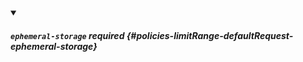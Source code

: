 


<details className="config-field" data-expandable="true" open>
<summary>

##### `ephemeral-storage` <span className="config-field-required" data-required="false">required</span> <span className="config-field-type"></span> <span className="config-field-default"></span> <span className="config-field-enum"></span> {#policies-limitRange-defaultRequest-ephemeral-storage}



</summary>

<PartialEphemeralstoragereference />


</details>

